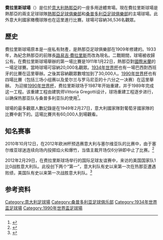 {{noteTA
|G1=意甲
}}
{{Infobox_Stadium
| stadium_name      = 費拉里斯球場
| nickname          =
| image             = Stadio_Luigi_Ferraris_di_Genova.jpg
| caption           = 
| fullname          = Stadio Luigi Ferraris
| location          = [[意大利|意大利]][[熱那亞|熱那亞]]
| coordinates       = 
| built             = 
| opened            = 1911年1月22日
| renovated         = 1989年
| owner             = 熱那亞市政府
| operator          = 
| seating_capacity  = 36,536
| surface           = 草皮
| dimensions        = {{convert|105|x|68|m|abbr=on}} 
| tenants           = [[熱那亞足球俱樂部|熱那亞足球俱樂部]]<br />[[桑普多利亞足球俱樂部|桑普多利亞足球俱樂部]]
}}
'''費拉里斯球場'''（{{lang-it|'''Stadio Comunale Luigi Ferraris'''}}）是位於[[意大利|意大利]][[熱那亞|熱那亞]]的一座多用途體育場。現在費拉里斯球場是熱那亞的兩支足球球隊[[熱那亞足球俱樂部|熱那亞足球俱樂部]]和[[桑普多利亞足球俱樂部|桑普多利亞足球俱樂部]]的主場球場。此外意大利國家橄欖球隊也在這里進行比賽。球場可容納36,536名觀眾。

==歷史==
費拉里斯球場原本是一座私有財產，是熱那亞足球俱樂部在1909年修建的。1933年，為紀念熱那亞的前隊長[[路易吉·費拉里斯|路易吉·費拉里斯]]而改為現名。二戰期間，球場被收歸公有。在費拉里斯球場舉辦的第一場比賽是1911年1月22日，熱那亞對[[國際米蘭|國際米蘭]]的一場足球賽。當時球場可容納20,000名觀眾。[[1934年世界杯足球賽|1934年世界杯]]也有一場巴西對西班牙的比賽在這里舉辦。之後其容納觀眾數增加到了30,000人。[[1990年世界杯足球賽|1990年世界杯]]也有四場比賽（包括三场小组赛以及爱尔兰与罗马尼亚的十六分之一决赛）在這里舉辦。
为迎接[[1990年世界杯足球賽|1990年世界杯]]，费拉里斯球场于1987年开始重建，并于1989年完成这一工程。该重建工程由建筑师Vittoria Gregotti设计，球场重建工程逐步进行，以确保热那亚队与桑普多利亚队的使用<ref>{{Cite web |url=https://www.stadiumguide.com/luigiferraris/ |title=存档副本 |access-date=2019-04-25 |archive-date=2021-01-22 |archive-url=https://web.archive.org/web/20210122053542/https://www.stadiumguide.com/luigiferraris/ |dead-url=no }}</ref>。

球場的最多觀眾人數記錄是在1949年2月27日，意大利國家隊對葡萄牙國家隊的比賽中創下的。這場比賽共有60,000人到場觀看。

==知名赛事==
2010年10月12日，在2012年欧洲杯预选赛意大利与塞尔维亚队的比赛中，由于塞尔维亚球迷连续向场内投掷焰火和爆竹，当值主裁开场仅6分钟即中止了比赛。<ref>{{Cite web |url=http://news.bbc.co.uk/sport2/hi/football/9086046.stm |title=存档副本 |access-date=2019-04-25 |archive-date=2011-02-21 |archive-url=https://web.archive.org/web/20110221232126/http://news.bbc.co.uk/sport2/hi/football/9086046.stm |dead-url=no }}</ref>

2012年2月29日，在费拉里斯球场举行的国际足球友谊赛中，来访的美国国家队1比0战胜意大利队。此役创下两个“第一”，意大利队有史以来第一次在热那亚遭遇败绩，美国队有史以来第一次战胜意大利队。<ref>{{Cite web |url=http://m.ussoccer.com/News/Mens-National-Team/2012/02/US-MNT-Earns-First-Win-Against-Italy.aspx |title=存档副本 |access-date=2013-11-11 |archive-date=2013-11-11 |archive-url=https://web.archive.org/web/20131111164345/http://m.ussoccer.com/News/Mens-National-Team/2012/02/US-MNT-Earns-First-Win-Against-Italy.aspx |dead-url=no }}</ref>

== 参考资料 ==
<references />

[[Category:意大利足球場|Category:意大利足球場]]
[[Category:桑普多利亚足球俱乐部|Category:桑普多利亚足球俱乐部]]
[[Category:1934年世界盃足球場|Category:1934年世界盃足球場]]
[[Category:1990年世界盃足球場|Category:1990年世界盃足球場]]